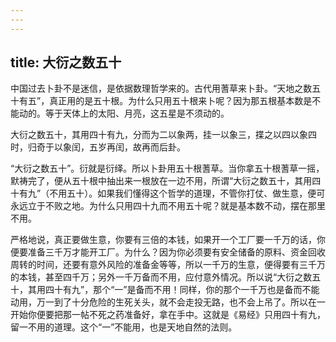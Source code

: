```yaml
---
---
---
```

title: 大衍之数五十
---




中国过去卜卦不是迷信，是依据数理哲学来的。古代用蓍草来卜卦。“天地之数五十有五”，真正用的是五十根。为什么只用五十根来卜呢？因为那五根基本数是不能动的。等于天体上的太阳、月亮，这五星是不须动的。

大衍之数五十，其用四十有九，分而为二以象两，挂一以象三，揲之以四以象四时，归奇于以象闰，五岁再闰，故再而后卦。

“大衍之数五十”。衍就是衍绎。所以卜卦用五十根蓍草。当你拿五十根蓍草一摇，默祷完了，便从五十根中抽出来一根放在一边不用，所谓“大衍之数五十，其用四十有九”（不用五十）。如果我们懂得这个哲学的道理，不管你打仗、做生意，便可永远立于不败之地。为什么只用四十九而不用五十呢？就是基本数不动，摆在那里不用。

严格地说，真正要做生意，你要有三倍的本钱，如果开一个工厂要一千万的话，你便要准备三千万才能开工厂。为什么？因为你必须要有安全储备的原料、资金回收周转的时间，还要有意外风险的准备金等等，所以一千万的生意，便得要有三千万的本钱，甚至四千万；另外一千万备而不用，应付意外情况。所以说“大衍之数五十，其用四十有九”，那个“一”是备而不用！同样，你的那个一千万也是备而不能动用，万一到了十分危险的生死关头，就不会走投无路，也不会上吊了。所以在一开始你便要把那一帖不死之药准备好，拿在手中。这就是《易经》只用四十有九，留一不用的道理。这个“一”不能用，也是天地自然的法则。